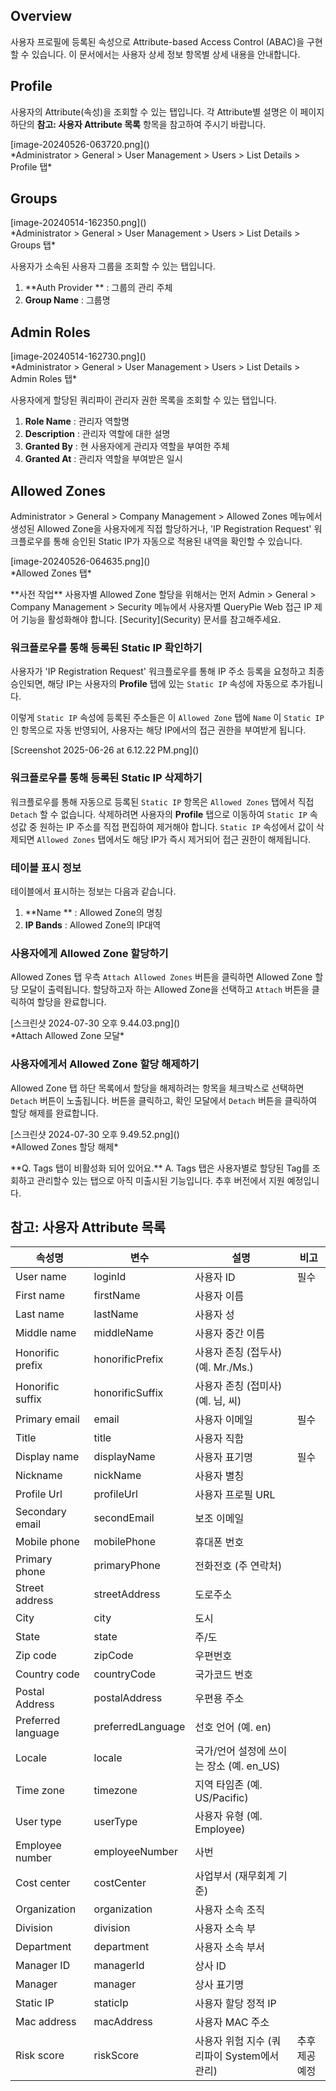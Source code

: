 
## Overview
사용자 프로필에 등록된 속성으로 Attribute-based Access Control (ABAC)을 구현할 수 있습니다. 이 문서에서는 사용자 상세 정보 항목별 상세 내용을 안내합니다.



## Profile
사용자의 Attribute(속성)을 조회할 수 있는 탭입니다. 각 Attribute별 설명은 이 페이지 하단의 **참고: 사용자 Attribute 목록** 항목을 참고하여 주시기 바랍니다.

<p align="center">
<div>[image-20240526-063720.png]()</div>
*Administrator &gt; General &gt; User Management &gt; Users &gt; List Details &gt; Profile 탭*
</p>

## Groups
<p align="center">
<div>[image-20240514-162350.png]()</div>
*Administrator &gt; General &gt; User Management &gt; Users &gt; List Details &gt; Groups 탭*
</p>

사용자가 소속된 사용자 그룹을 조회할 수 있는 탭입니다.

1. **Auth Provider ** : 그룹의 관리 주체
2. **Group Name**  : 그룹명



## Admin Roles
<p align="center">
<div>[image-20240514-162730.png]()</div>
*Administrator &gt; General &gt; User Management &gt; Users &gt; List Details &gt; Admin Roles 탭*
</p>

사용자에게 할당된 쿼리파이 관리자 권한 목록을 조회할 수 있는 탭입니다.

1. **Role Name**  : 관리자 역할명
2. **Description**  : 관리자 역할에 대한 설명
3. **Granted By**  : 현 사용자에게 관리자 역할을 부여한 주체
4. **Granted At**  : 관리자 역할을 부여받은 일시



## Allowed Zones
Administrator &gt; General &gt; Company Management &gt; Allowed Zones 메뉴에서 생성된 Allowed Zone을 사용자에게 직접 할당하거나, 'IP Registration Request' 워크플로우를 통해 승인된 Static IP가 자동으로 적용된 내역을 확인할 수 있습니다.

<p align="center">
<div>[image-20240526-064635.png]()</div>
*Allowed Zones 탭*
</p>

<Callout type="important">
**사전 작업** 
사용자별 Allowed Zone 할당을 위해서는 먼저 Admin &gt; General &gt; Company Management &gt; Security 메뉴에서 사용자별 QueryPie Web 접근 IP 제어 기능을 활성화해야 합니다. [Security](Security) 문서를 참고해주세요. 
</Callout>

### 워크플로우를 통해 등록된 Static IP 확인하기
사용자가 'IP Registration Request' 워크플로우를 통해 IP 주소 등록을 요청하고 최종 승인되면, 해당 IP는 사용자의 **Profile** 탭에 있는 `Static IP` 속성에 자동으로 추가됩니다.

이렇게 `Static IP` 속성에 등록된 주소들은 이 `Allowed Zone` 탭에 `Name` 이 `Static IP` 인 항목으로 자동 반영되어, 사용자는 해당 IP에서의 접근 권한을 부여받게 됩니다.

<p align="center">
<div>[Screenshot 2025-06-26 at 6.12.22 PM.png]()</div>
</p>

### 워크플로우를 통해 등록된 Static IP 삭제하기
워크플로우를 통해 자동으로 등록된 `Static IP` 항목은 `Allowed Zones` 탭에서 직접 `Detach` 할 수 없습니다. 삭제하려면 사용자의 **Profile** 탭으로 이동하여 `Static IP` 속성값 중 원하는 IP 주소를 직접 편집하여 제거해야 합니다. `Static IP` 속성에서 값이 삭제되면 `Allowed Zones` 탭에서도 해당 IP가 즉시 제거되어 접근 권한이 해제됩니다.



### 테이블 표시 정보
테이블에서 표시하는 정보는 다음과 같습니다.

1. **Name ** : Allowed Zone의 명칭
2. **IP Bands**  : Allowed Zone의 IP대역

### 사용자에게 Allowed Zone 할당하기
Allowed Zones 탭 우측 `Attach Allowed Zones` 버튼을 클릭하면 Allowed Zone 할당 모달이 출력됩니다. 할당하고자 하는 Allowed Zone을 선택하고 `Attach` 버튼을 클릭하여 할당을 완료합니다.

<p align="center">
<div>[스크린샷 2024-07-30 오후 9.44.03.png]()</div>
*Attach Allowed Zone 모달*
</p>

### 사용자에게서 Allowed Zone 할당 해제하기
Allowed Zone 탭 하단 목록에서 할당을 해제하려는 항목을 체크박스로 선택하면 `Detach` 버튼이 노출됩니다. 버튼을 클릭하고, 확인 모달에서 `Detach` 버튼을 클릭하여 할당 해제를 완료합니다.

<p align="center">
<div>[스크린샷 2024-07-30 오후 9.49.52.png]()</div>
*Allowed Zones 할당 해제*
</p>

<Callout type="info">
**Q. Tags 탭이 비활성화 되어 있어요.** 
A. Tags 탭은 사용자별로 할당된 Tag를 조회하고 관리할수 있는 탭으로 아직 미출시된 기능입니다. 추후 버전에서 지원 예정입니다. 
</Callout>



## 참고: 사용자 Attribute 목록
| **속성명**            | **변수**            | **설명**                       | **비고**   |
| ------------------ | ----------------- | ---------------------------- | -------- |
| User name          | loginId           | 사용자 ID                       | 필수       |
| First name         | firstName         | 사용자 이름                       |          |
| Last name          | lastName          | 사용자 성                        |          |
| Middle name        | middleName        | 사용자 중간 이름                    |          |
| Honorific prefix   | honorificPrefix   | 사용자 존칭 (접두사) (예. Mr./Ms.)    |          |
| Honorific suffix   | honorificSuffix   | 사용자 존칭 (접미사) (예. 님, 씨)       |          |
| Primary email      | email             | 사용자 이메일                      | 필수       |
| Title              | title             | 사용자 직함                       |          |
| Display name       | displayName       | 사용자 표기명                      | 필수       |
| Nickname           | nickName          | 사용자 별칭                       |          |
| Profile Url        | profileUrl        | 사용자 프로필 URL                  |          |
| Secondary email    | secondEmail       | 보조 이메일                       |          |
| Mobile phone       | mobilePhone       | 휴대폰 번호                       |          |
| Primary phone      | primaryPhone      | 전화전호 (주 연락처)                 |          |
| Street address     | streetAddress     | 도로주소                         |          |
| City               | city              | 도시                           |          |
| State              | state             | 주/도                          |          |
| Zip code           | zipCode           | 우편번호                         |          |
| Country code       | countryCode       | 국가코드 번호                      |          |
| Postal Address     | postalAddress     | 우편용 주소                       |          |
| Preferred language | preferredLanguage | 선호 언어 (예. en)                |          |
| Locale             | locale            | 국가/언어 설정에 쓰이는 장소 (예. en_US)  |          |
| Time zone          | timezone          | 지역 타임존 (예. US/Pacific)       |          |
| User type          | userType          | 사용자 유형 (예. Employee)         |          |
| Employee number    | employeeNumber    | 사번                           |          |
| Cost center        | costCenter        | 사업부서 (재무회계 기준)               |          |
| Organization       | organization      | 사용자 소속 조직                    |          |
| Division           | division          | 사용자 소속 부                     |          |
| Department         | department        | 사용자 소속 부서                    |          |
| Manager ID         | managerId         | 상사 ID                        |          |
| Manager            | manager           | 상사 표기명                       |          |
| Static IP          | staticIp          | 사용자 할당 정적 IP                 |          |
| Mac address        | macAddress        | 사용자 MAC 주소                   |          |
| Risk score         | riskScore         | 사용자 위험 지수 (쿼리파이 System에서 관리) | 추후 제공 예정 |
